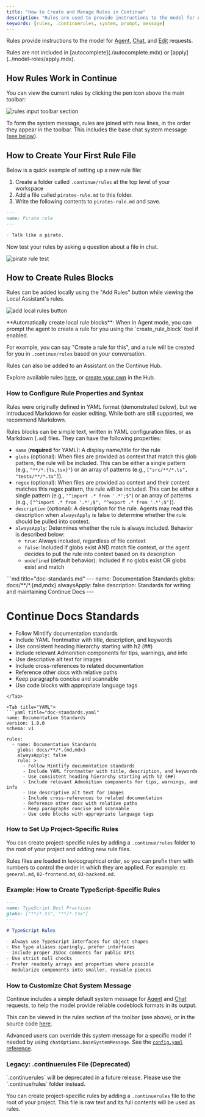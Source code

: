 ```yaml
---
title: "How to Create and Manage Rules in Continue"
description: "Rules are used to provide instructions to the model for Agent, Chat, and Edit requests."
keywords: [rules, .continuerules, system, prompt, message]
---
```


Rules provide instructions to the model for [Agent](../../features/agent/quick-start), [Chat](../../features/chat/quick-start), and [Edit](../../features/edit/quick-start) requests.

<Info>
  Rules are not included in [autocomplete](./autocomplete.mdx) or
  [apply](../model-roles/apply.mdx).
</Info>

## How Rules Work in Continue

You can view the current rules by clicking the pen icon above the main toolbar:

![rules input toolbar section](/images/notch-rules.png)

To form the system message, rules are joined with new lines, in the order they appear in the toolbar. This includes the base chat system message ([see below](#how-to-customize-chat-system-message)).

## How to Create Your First Rule File

Below is a quick example of setting up a new rule file:

1. Create a folder called `.continue/rules` at the top level of your workspace
2. Add a file called `pirates-rule.md` to this folder.
3. Write the following contents to `pirates-rule.md` and save.

```md title=".continue/rules/pirates-rule.md"
---
name: Pirate rule
---

- Talk like a pirate.
```

Now test your rules by asking a question about a file in chat.

![pirate rule test](/images/pirate-rule-test.png)

## How to Create Rules Blocks

Rules can be added locally using the "Add Rules" button while viewing the Local Assistant's rules.

![add local rules button](/images/add-local-rules.png)

<Info>
**Automatically create local rule blocks**: When in Agent mode, you can prompt the agent to create a rule for you using the `create_rule_block` tool if enabled.

For example, you can say "Create a rule for this", and a rule will be created for you in `.continue/rules` based on your conversation.

</Info>

Rules can also be added to an Assistant on the Continue Hub.

Explore available rules [here](https://hub.continue.dev), or [create your own](https://hub.continue.dev/new?type=block&blockType=rules) in the Hub.

### How to Configure Rule Properties and Syntax

<Info>
  Rules were originally defined in YAML format (demonstrated below), but we
  introduced Markdown for easier editing. While both are still supported, we
  recommend Markdown.
</Info>

Rules blocks can be simple text, written in YAML configuration files, or as Markdown (`.md`) files. They can have the following properties:

- `name` (**required** for YAML): A display name/title for the rule
- `globs` (optional): When files are provided as context that match this glob pattern, the rule will be included. This can be either a single pattern (e.g., `"**/*.{ts,tsx}"`) or an array of patterns (e.g., `["src/**/*.ts", "tests/**/*.ts"]`).
- `regex` (optional): When files are provided as context and their content matches this regex pattern, the rule will be included. This can be either a single pattern (e.g., `"^import .* from '.*';$"`) or an array of patterns (e.g., `["^import .* from '.*';$", "^export .* from '.*';$"]`).
- `description` (optional): A description for the rule. Agents may read this description when `alwaysApply` is false to determine whether the rule should be pulled into context.
- `alwaysApply`: Determines whether the rule is always included. Behavior is described below:
  - `true`: Always included, regardless of file context
  - `false`: Included if globs exist AND match file context, or the agent decides to pull the rule into context based on its description
  - `undefined` (default behavior): Included if no globs exist OR globs exist and match

<Tabs>
<Tab title="Markdown">
```md title="doc-standards.md"
---
name: Documentation Standards
globs: docs/**/*.{md,mdx}
alwaysApply: false
description: Standards for writing and maintaining Continue Docs
---

# Continue Docs Standards

- Follow Mintlify documentation standards
- Include YAML frontmatter with title, description, and keywords
- Use consistent heading hierarchy starting with h2 (##)
- Include relevant Admonition components for tips, warnings, and info
- Use descriptive alt text for images
- Include cross-references to related documentation
- Reference other docs with relative paths
- Keep paragraphs concise and scannable
- Use code blocks with appropriate language tags

````
</Tab>

<Tab title="YAML">
```yaml title="doc-standards.yaml"
name: Documentation Standards
version: 1.0.0
schema: v1

rules:
  - name: Documentation Standards
    globs: docs/**/*.{md,mdx}
    alwaysApply: false
    rule: >
      - Follow Mintlify documentation standards
      - Include YAML frontmatter with title, description, and keywords
      - Use consistent heading hierarchy starting with h2 (##)
      - Include relevant Admonition components for tips, warnings, and info
      - Use descriptive alt text for images
      - Include cross-references to related documentation
      - Reference other docs with relative paths
      - Keep paragraphs concise and scannable
      - Use code blocks with appropriate language tags
````

</Tab>
</Tabs>

### How to Set Up Project-Specific Rules

You can create project-specific rules by adding a `.continue/rules` folder to the root of your project and adding new rule files.

Rules files are loaded in lexicographical order, so you can prefix them with numbers to control the order in which they are applied. For example: `01-general.md`, `02-frontend.md`, `03-backend.md`.

### Example: How to Create TypeScript-Specific Rules

```md title=".continue/rules/typescript.md"
---
name: TypeScript Best Practices
globs: ["**/*.ts", "**/*.tsx"]
---

# TypeScript Rules

- Always use TypeScript interfaces for object shapes
- Use type aliases sparingly, prefer interfaces
- Include proper JSDoc comments for public APIs
- Use strict null checks
- Prefer readonly arrays and properties where possible
- modularize components into smaller, reusable pieces
```

### How to Customize Chat System Message

Continue includes a simple default system message for [Agent](../../features/agent/quick-start) and [Chat](../../features/chat/quick-start) requests, to help the model provide reliable codeblock formats in its output.

This can be viewed in the rules section of the toolbar (see above), or in the source code [here](https://github.com/continuedev/continue/blob/main/core/llm/constructMessages.ts#L4).

Advanced users can override this system message for a specific model if needed by using `chatOptions.baseSystemMessage`. See the [`config.yaml` reference](/reference#models).

### Legacy: .continuerules File (Deprecated)

<Warning>
  `.continuerules` will be deprecated in a future release. Please use the
  `.continue/rules` folder instead.
</Warning>

You can create project-specific rules by adding a `.continuerules` file to the root of your project. This file is raw text and its full contents will be used as rules.
